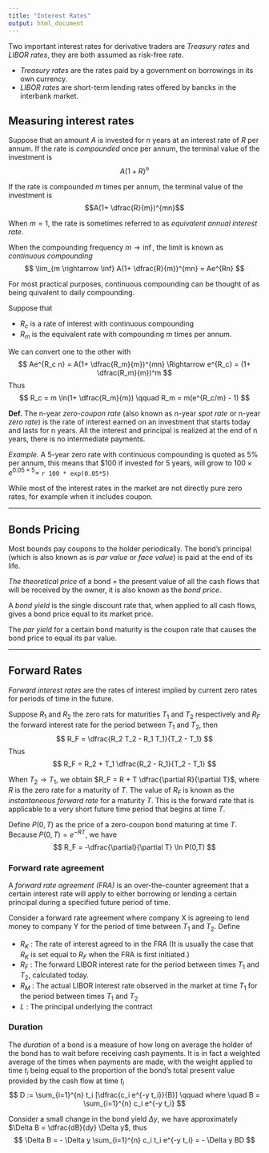 ```yaml
---
title: "Interest Rates"
output: html_document
---
```


Two important interest rates for derivative traders are *Treasury rates* and *LIBOR rates*, they are both assumed as risk-free rate.

* *Treasury rates* are the rates paid by a government on borrowings in its own currency. 
* *LIBOR rates* are short-term lending rates offered by bancks in the interbank market.

## Measuring interest rates

Suppose that an amount $A$ is invested for $n$ years at an interest rate of $R$ per annum. If the rate is *compounded* once per annum, the terminal value of the investment is $$A(1+R)^n$$

If the rate is compounded $m$ times per annum, the terminal value of the investment is $$A(1+ \dfrac{R}{m})^{mn}$$

When $m = 1$, the rate is sometimes referred to as *equivalent annual interest rate*.

When the compounding frequency $m \rightarrow \inf$, the limit is known as *continuous compounding*
$$
\lim_{m \rightarrow \inf} A(1+ \dfrac{R}{m})^{mn} = Ae^{Rn}
$$

For most practical purposes, continuous compounding can be thought of as being quivalent to daily compounding.

Suppose that 

* $R_c$ is a rate of interest with continuous compounding 
* $R_m$ is the equivalent rate with compounding $m$ times per annum. 

We can convert one to the other with
$$
Ae^{R_c n} = A(1+ \dfrac{R_m}{m})^{mn} \Rightarrow e^{R_c} = (1+ \dfrac{R_m}{m})^m
$$
Thus
$$
R_c = m \ln(1+ \dfrac{R_m}{m}) \qquad R_m = m(e^{R_c/m} - 1)
$$

**Def.** The n-year *zero-coupon rate* (also known as n-year *spot rate* or n-year *zero rate*) is the rate of interest earned on an investment that starts today and lasts for n years. All the interest and principal is realized at the end of n years, there is no intermediate payments.

*Example.* A 5-year zero rate with continuous compounding is quoted as 5% per annum, this means that $100 if invested for 5 years, will grow to $100 \times e^{0.05\times 5} =$ `r 100 * exp(0.05*5)` 

While most of the interest rates in the market are not directly pure zero rates, for example when it includes coupon.

--------------------------

## Bonds Pricing

Most bounds pay coupons to the holder periodically. The bond's principal (which is also known as is *par value* or *face value*) is paid at the end of its life.

*The theoretical price* of a bond = the present value of all the cash flows that will be received by the owner, it is also known as the *bond price*.

A *bond yield* is the single discount rate that, when applied to all cash flows, gives a bond price equal to its market price.

The *par yield* for a certain bond maturity is the coupon rate that causes the bond price to equal its par value.

-------------------

## Forward Rates

*Forward interest rates* are the rates of interest implied by current zero rates for periods of time in the future.

Suppose $R_1$ and $R_2$ the zero rats for maturities $T_1$ and $T_2$ respectively and $R_F$ the forward interest rate for the period between $T_1$ and $T_2$, then
$$
R_F = \dfrac{R_2 T_2 - R_1 T_1}{T_2 - T_1}
$$
Thus
$$
R_F = R_2 + T_1 \dfrac{R_2 - R_1}{T_2 - T_1}
$$

When $T_2 \rightarrow T_1$, we obtain $R_F = R + T \dfrac{\partial R}{\partial T}$, where $R$ is the zero rate for a maturity of $T$. The value of $R_F$ is known as the *instantaneous forward rate* for a maturity $T$. This is the forward rate that is applicable to a very short future time period that begins at time $T$.

Define $P(0,T)$ as the price of a zero-coupon bond maturing at time $T$. Because $P(0,T) = e^{-RT}$, we have
$$
R_F = -\dfrac{\partial}{\partial T} \ln P(0,T)
$$

### Forward rate agreement

A *forward rate agreement (FRA)* is an over-the-counter agreement that a certain interest rate will apply to either borrowing or lending a certain principal during a specified future period of time.

Consider a forward rate agreement where company X is agreeing to lend money to company Y for the period of time between $T_1$ and $T_2$. Define

* $R_K$ : The rate of interest agreed to in the FRA (It is usually the case that $R_K$ is set equal to $R_F$ when the FRA is first initiated.)
* $R_F$ : The forward LIBOR interest rate for the period between times $T_1$ and $T_2$, calculated today.
* $R_M$ : The actual LIBOR interest rate observed in the market at time $T_1$ for the period between times $T_1$ and $T_2$
* $L$ : The principal underlying the contract

### Duration

The *duration* of a bond is a measure of how long on average the holder of the bond has to wait before receiving cash payments. It is in fact a weighted average of the times when payments are made, with the weight applied to time $t_i$ being equal to the proportion of the bond's total present value provided by the cash flow at time $t_i$
$$
D := \sum_{i=1}^{n} t_i [\dfrac{c_i e^{-y t_i}}{B}] \qquad where \quad B = \sum_{i=1}^{n} c_i e^{-y t_i}
$$

Consider a small change in the bond yield $\Delta y$, we have approximately $\Delta B = \dfrac{dB}{dy} \Delta y$, thus
$$
\Delta B = - \Delta y \sum_{i=1}^{n} c_i t_i e^{-y t_i} = - \Delta y BD
$$











